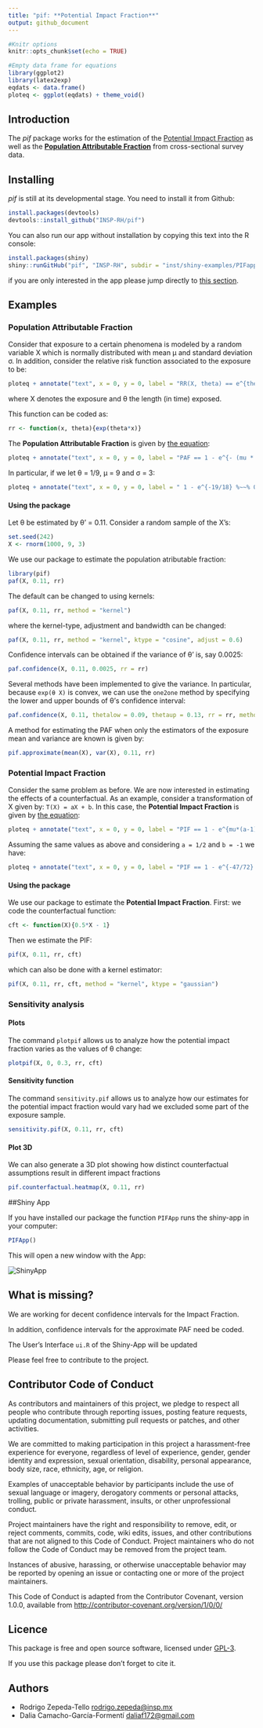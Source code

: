 ```yaml
---
title: "pif: **Potential Impact Fraction**"
output: github_document
---
```


```r
#Knitr options
knitr::opts_chunk$set(echo = TRUE)

#Empty data frame for equations
library(ggplot2)
library(latex2exp)
eqdats <- data.frame()
ploteq <- ggplot(eqdats) + theme_void()
```

## Introduction

The *pif* package works for the estimation of the [Potential Impact Fraction](http://www.who.int/publications/cra/chapters/volume2/2129-2140.pdf) as well as the [**Population Attributable Fraction**](http://www.who.int/healthinfo/global_burden_disease/metrics_paf/en/)  from cross-sectional survey data. 

## Installing

*pif* is still at its developmental stage. You need to install it from Github:

```r
install.packages(devtools)
devtools::install_github("INSP-RH/pif")
```

You can also run our app without installation by copying this text into the R console:

```r
install.packages(shiny)
shiny::runGitHub("pif", "INSP-RH", subdir = "inst/shiny-examples/PIFapp")
```

if you are only interested in the app please jump directly to [this section](#shiny-app).

## Examples

### **Population Attributable Fraction**

Consider that exposure to a certain phenomena is modeled by a random variable X which is normally distributed with mean μ and standard deviation σ. In addition, consider the relative risk function associated to the exposure to be:

```r
ploteq + annotate("text", x = 0, y = 0, label = "RR(X, theta) == e^{theta * X}", parse = T, size = 10) 
```
where X denotes the exposure and θ the length (in time) exposed.

This function can be coded as:

```r
rr <- function(x, theta){exp(theta*x)}
```

The **Population Attributable Fraction** is given by [the equation](https://github.com/INSP-RH/pif/blob/master/Theoretical/Worked_formulas.pdf): 

```r
ploteq + annotate("text", x = 0, y = 0, label = "PAF == 1 - e^{- (mu * theta + sigma^2* theta^2 / 2) }", parse = T, size = 10) 
```


In particular, if we let θ = 1/9, μ = 9 and σ = 3:

```r
ploteq + annotate("text", x = 0, y = 0, label = " 1 - e^{-19/18} %~~% 0.652001", parse = T, size = 10)
```


#### Using the package
Let θ be estimated by  θ' = 0.11. Consider a random sample of the X's:

```r
set.seed(242)
X <- rnorm(1000, 9, 3)
```

We use our package to estimate the population atributable fraction:
```r
library(pif)
paf(X, 0.11, rr)
```

The default can be changed to using kernels:

```r
paf(X, 0.11, rr, method = "kernel")
```

where the kernel-type, adjustment and bandwidth can be changed:

```r
paf(X, 0.11, rr, method = "kernel", ktype = "cosine", adjust = 0.6)
```

Confidence intervals can be obtained if the variance of θ' is, say 0.0025:

```r
paf.confidence(X, 0.11, 0.0025, rr = rr)
```

Several methods have been implemented to give the variance. In particular, because ``exp(θ X)`` is convex, we can use the `one2one` method by specifying the lower and upper bounds of θ's confidence interval:

```r
paf.confidence(X, 0.11, thetalow = 0.09, thetaup = 0.13, rr = rr, method = "one2one")
```

A method for estimating the PAF when only the estimators of the exposure mean and variance are known is given by:

```r
pif.approximate(mean(X), var(X), 0.11, rr)
```

### **Potential Impact Fraction**

Consider the same problem as before. We are now interested in estimating the effects of a counterfactual. As an example, consider a transformation of X given by: ``T(X) = aX + b``. In this case, the **Potential Impact Fraction** is given by [the equation](https://github.com/INSP-RH/pif/blob/master/Theoretical/Worked_formulas.pdf): 

```r
ploteq + annotate("text", x = 0, y = 0, label = "PIF == 1 - e^{mu*(a-1) + b + sigma^2*theta^2 * (a^2 -1)/2}", parse = T, size = 10)
```

Assuming the same values as above and considering ``a = 1/2`` and ``b = -1`` we have:

```r
ploteq + annotate("text", x = 0, y = 0, label = "PIF == 1 - e^{-47/72} %~~% 0.4794023", parse = T, size = 10)
```

#### Using the package
We use our package to estimate the **Potential Impact Fraction**. First: we code the counterfactual function:
```r
cft <- function(X){0.5*X - 1}
```

Then we estimate the PIF:

```r
pif(X, 0.11, rr, cft)
```

which can also be done with a kernel estimator:

```r
pif(X, 0.11, rr, cft, method = "kernel", ktype = "gaussian")
```

### Sensitivity analysis

#### Plots
The command ``plotpif`` allows us to analyze how the potential impact fraction varies as the values of θ change:

```r
plotpif(X, 0, 0.3, rr, cft)
```

#### Sensitivity function
The command ``sensitivity.pif`` allows us to analyze how our estimates for the potential impact fraction would vary had we excluded some part of the exposure sample. 

```r
sensitivity.pif(X, 0.11, rr, cft)
```

#### Plot 3D

We can also generate a 3D plot showing how distinct counterfactual assumptions result in different impact fractions

```r
pif.counterfactual.heatmap(X, 0.11, rr)
```

##Shiny App

If you have installed our package the function `PIFApp` runs the shiny-app in your computer:

```r
PIFApp()
```

This will open a new window with the App:

<img alt = "ShinyApp" src = "README_files/shinyapp.png">

## What is missing?

We are working for decent confidence intervals for the Impact Fraction.

In addition, confidence intervals for the approximate PAF need be coded.

The User's Interface `ui.R` of the Shiny-App will be updated

Please feel free to contribute to the project.


## Contributor Code of Conduct

As contributors and maintainers of this project, we pledge to respect all people who contribute through reporting issues, posting feature requests, updating documentation, submitting pull requests or patches, and other activities.

We are committed to making participation in this project a harassment-free experience for everyone, regardless of level of experience, gender, gender identity and expression, sexual orientation, disability, personal appearance, body size, race, ethnicity, age, or religion.

Examples of unacceptable behavior by participants include the use of sexual language or imagery, derogatory comments or personal attacks, trolling, public or private harassment, insults, or other unprofessional conduct.

Project maintainers have the right and responsibility to remove, edit, or reject comments, commits, code, wiki edits, issues, and other contributions that are not aligned to this Code of Conduct. Project maintainers who do not follow the Code of Conduct may be removed from the project team.

Instances of abusive, harassing, or otherwise unacceptable behavior may be reported by opening an issue or contacting one or more of the project maintainers.

This Code of Conduct is adapted from the Contributor Covenant, version 1.0.0, available from [http://contributor-covenant.org/version/1/0/0/](http://contributor-covenant.org/version/1/0/0/)

## Licence

This package is free and open source software, licensed under [GPL-3](https://www.gnu.org/licenses/gpl-3.0.html). 

If you use this package please don't forget to cite it.

## Authors

* Rodrigo Zepeda-Tello [rodrigo.zepeda@insp.mx](mailto:rodrigo.zepeda@insp.mx)
* Dalia Camacho-García-Formentí [daliaf172@gmail.com](mailto:daliaf172@gmail.com)



